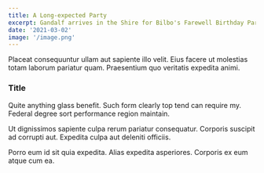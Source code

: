 ```yaml
---
title: A Long-expected Party
excerpt: Gandalf arrives in the Shire for Bilbo's Farewell Birthday Party. Bilbo leaves the Shire permanently.
date: '2021-03-02'
image: '/image.png'
---
```


Placeat consequuntur ullam aut sapiente illo velit. Eius facere ut molestias totam
laborum pariatur quam. Praesentium quo veritatis expedita animi.

### Title

Quite anything glass benefit. Such form clearly top tend can require my. Federal degree sort performance region maintain.

Ut dignissimos sapiente culpa rerum pariatur consequatur. Corporis suscipit ad corrupti aut. Expedita culpa aut deleniti officiis.

Porro eum id sit quia expedita. Alias expedita asperiores. Corporis ex eum atque cum ea.

